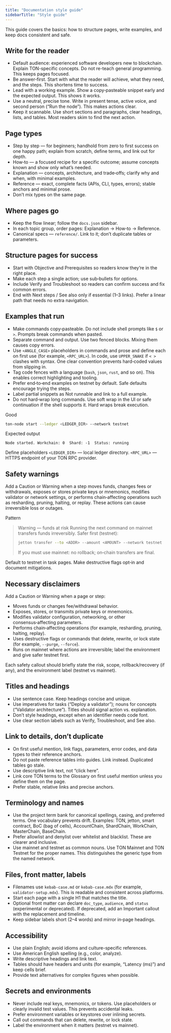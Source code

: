 ```yaml
---
title: "Documentation style guide"
sidebarTitle: "Style guide"
---
```


This guide covers the basics: how to structure pages, write examples, and keep docs consistent and safe.

## Write for the reader

* Default audience: experienced software developers new to blockchain. Explain TON-specific concepts. Do not re-teach general programming. This keeps pages focused.
* Be answer‑first. Start with what the reader will achieve, what they need, and the steps. This shortens time to success.
* Lead with a working example. Show a copy‑pasteable snippet early and the expected output. This shows it works.
* Use a neutral, precise tone. Write in present tense, active voice, and second person (“Run the node”). This makes actions clear.
* Keep it scannable. Use short sections and paragraphs, clear headings, lists, and tables. Most readers skim to find the next action.

## Page types

* Step by step — for beginners; handhold from zero to first success on one happy path; explain from scratch, define terms, and link out for depth.
* How‑to — a focused recipe for a specific outcome; assume concepts known and show only what’s needed.
* Explanation — concepts, architecture, and trade‑offs; clarify why and when, with minimal examples.
* Reference — exact, complete facts (APIs, CLI, types, errors); stable anchors and minimal prose.
* Don’t mix types on the same page.

## Where pages go

* Keep the flow linear; follow the `docs.json` sidebar.
* In each topic group, order pages: Explanation → How‑to → Reference.
* Canonical specs — `reference/`. Link to it; don’t duplicate tables or parameters.

## Structure pages for success

* Start with Objective and Prerequisites so readers know they’re in the right place.
* Make each step a single action; use sub‑bullets for options.
* Include Verify and Troubleshoot so readers can confirm success and fix common errors.
* End with Next steps / See also only if essential (1–3 links). Prefer a linear path that needs no extra navigation.

## Examples that run

* Make commands copy‑pasteable. Do not include shell prompts like `$` or `>`. Prompts break commands when pasted.
* Separate command and output. Use two fenced blocks. Mixing them causes copy errors.
* Use `<ANGLE_CASE>` placeholders in commands and prose and define each on first use (for example, `<RPC_URL>`). In code, use `UPPER_SNAKE` if `< >` clashes with syntax. One clear convention prevents hard‑coded values from slipping in.
* Tag code fences with a language (`bash`, `json`, `rust`, and so on). This enables correct highlighting and tooling.
* Prefer end‑to‑end examples on testnet by default. Safe defaults encourage trying the steps.
* Label partial snippets as Not runnable and link to a full example.
* Do not hard‑wrap long commands. Use soft wrap in the UI or safe continuation if the shell supports it. Hard wraps break execution.

Good

```bash
ton-node start --ledger <LEDGER_DIR> --network testnet
```

Expected output

```text
Node started. Workchain: 0  Shard: -1  Status: running
```

Define placeholders
`<LEDGER_DIR>` — local ledger directory.
`<RPC_URL>` — HTTPS endpoint of your TON RPC provider.

## Safety warnings

Add a Caution or Warning when a step moves funds, changes fees or withdrawals, exposes or stores private keys or mnemonics, modifies validator or network settings, or performs chain‑affecting operations such as resharding, pruning, halting, or replay. These actions can cause irreversible loss or outages.

Pattern

> Warning — funds at risk
> Running the next command on mainnet transfers funds irreversibly.
> Safer first (testnet):
>
> ```bash
> jetton transfer --to <ADDR> --amount <AMOUNT> --network testnet
> ```
>
> If you must use mainnet: no rollback; on‑chain transfers are final.

Default to testnet in task pages. Make destructive flags opt‑in and document mitigations.

## Necessary disclaimers

Add a Caution or Warning when a page or step:

* Moves funds or changes fee/withdrawal behavior.
* Exposes, stores, or transmits private keys or mnemonics.
* Modifies validator configuration, networking, or other consensus‑affecting parameters.
* Performs chain‑affecting operations (for example, resharding, pruning, halting, replay).
* Uses destructive flags or commands that delete, rewrite, or lock state (for example, `--purge`, `--force`).
* Runs on mainnet where actions are irreversible; label the environment and give safer testnet first.

Each safety callout should briefly state the risk, scope, rollback/recovery (if any), and the environment label (testnet vs mainnet).

## Titles and headings

* Use sentence case. Keep headings concise and unique.
* Use imperatives for tasks (“Deploy a validator”); nouns for concepts (“Validator architecture”). Titles should signal action vs. explanation.
* Don’t style headings, except when an identifier needs code font.
* Use clear section labels such as Verify, Troubleshoot, and See also.

## Link to details, don’t duplicate

* On first useful mention, link flags, parameters, error codes, and data types to their reference anchors.
* Do not paste reference tables into guides. Link instead. Duplicated tables go stale.
* Use descriptive link text, not “click here”.
* Link core TON terms to the Glossary on first useful mention unless you define them on the page.
* Prefer stable, relative links and precise anchors.

## Terminology and names

* Use the project term bank for canonical spellings, casing, and preferred terms. One vocabulary prevents drift.
  Examples: TON, jetton, smart contract, BoC (bag of cells), AccountChain, ShardChain, WorkChain, MasterChain, BaseChain.
* Prefer allowlist and denylist over whitelist and blacklist. These are clearer and inclusive.
* Use mainnet and testnet as common nouns. Use TON Mainnet and TON Testnet for the proper names. This distinguishes the generic type from the named network.

## Files, front matter, labels

* Filenames use `kebab-case.md` or `kebab-case.mdx` (for example, `validator-setup.mdx`). This is readable and consistent across platforms.
* Start each page with a single H1 that matches the title.
* Optional front matter can declare `doc_type`, `audience`, and `status` (experimental or deprecated). If deprecated, add an Important callout with the replacement and timeline.
* Keep sidebar labels short (2–4 words) and mirror in‑page headings.

## Accessibility

* Use plain English; avoid idioms and culture-specific references.
* Use American English spelling (e.g., color, analyze).
* Write descriptive headings and link text.
* Tables should have headers and units (for example, “Latency (ms)”) and keep cells brief.
* Provide text alternatives for complex figures when possible.

## Secrets and environments

* Never include real keys, mnemonics, or tokens. Use placeholders or clearly invalid test values. This prevents accidental leaks.
* Prefer environment variables or keystores over inlining secrets.
* Call out commands that can delete, rewrite, or lock state.
* Label the environment when it matters (testnet vs mainnet).
